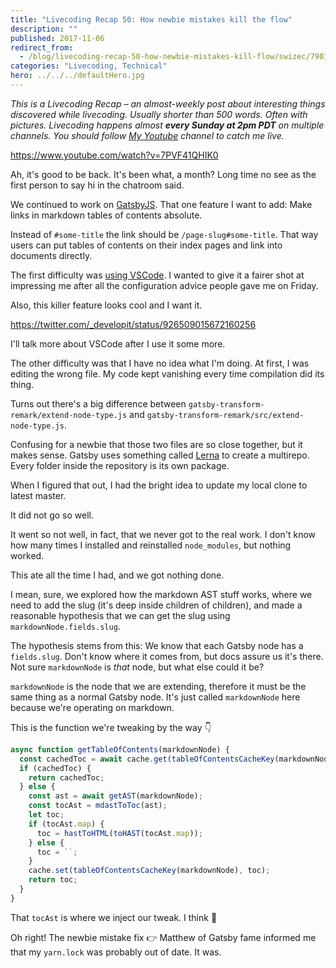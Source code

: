 ```yaml
---
title: "Livecoding Recap 50: How newbie mistakes kill the flow"
description: ""
published: 2017-11-06
redirect_from:
  - /blog/livecoding-recap-50-how-newbie-mistakes-kill-flow/swizec/7901
categories: "Livecoding, Technical"
hero: ../../../defaultHero.jpg
---
```


_This is a Livecoding Recap – an almost-weekly post about interesting things discovered while livecoding. Usually shorter than 500 words. Often with pictures. Livecoding happens almost **every Sunday at 2pm PDT** on multiple channels. You should follow [My Youtube](https://www.youtube.com/TheSwizec) channel to catch me live._

https://www.youtube.com/watch?v=7PVF41QHIK0

Ah, it's good to be back. It's been what, a month? Long time no see as the first person to say hi in the chatroom said.

We continued to work on [GatsbyJS](https://github.com/gatsbyjs/gatsby). That one feature I want to add: Make links in markdown tables of contents absolute.

Instead of `#some-title` the link should be `/page-slug#some-title`. That way users can put tables of contents on their index pages and link into documents directly.

The first difficulty was [using VSCode](https://swizec.com/blog/wont-be-switching-vscode/swizec/7898). I wanted to give it a fairer shot at impressing me after all the configuration advice people gave me on Friday.

Also, this killer feature looks cool and I want it.

https://twitter.com/_developit/status/926509015672160256

I'll talk more about VSCode after I use it some more.

The other difficulty was that I have no idea what I'm doing. At first, I was editing the wrong file. My code kept vanishing every time compilation did its thing.

Turns out there's a big difference between `gatsby-transform-remark/extend-node-type.js` and `gatsby-transform-remark/src/extend-node-type.js`.

Confusing for a newbie that those two files are so close together, but it makes sense. Gatsby uses something called [Lerna](https://github.com/lerna/lerna) to create a multirepo. Every folder inside the repository is its own package.

When I figured that out, I had the bright idea to update my local clone to latest master.

It did not go so well.

It went so not well, in fact, that we never got to the real work. I don't know how many times I installed and reinstalled `node_modules`, but nothing worked.

This ate all the time I had, and we got nothing done.

I mean, sure, we explored how the markdown AST stuff works, where we need to add the slug (it's deep inside children of children), and made a reasonable hypothesis that we can get the slug using `markdownNode.fields.slug`.

The hypothesis stems from this: We know that each Gatsby node has a `fields.slug`. Don't know where it comes from, but docs assure us it's there. Not sure `markdownNode` is _that_ node, but what else could it be?

`markdownNode` is the node that we are extending, therefore it must be the same thing as a normal Gatsby node. It's just called `markdownNode` here because we're operating on markdown.

This is the function we're tweaking by the way 👇

```javascript
async function getTableOfContents(markdownNode) {
  const cachedToc = await cache.get(tableOfContentsCacheKey(markdownNode));
  if (cachedToc) {
    return cachedToc;
  } else {
    const ast = await getAST(markdownNode);
    const tocAst = mdastToToc(ast);
    let toc;
    if (tocAst.map) {
      toc = hastToHTML(toHAST(tocAst.map));
    } else {
      toc = ``;
    }
    cache.set(tableOfContentsCacheKey(markdownNode), toc);
    return toc;
  }
}
```

That `tocAst` is where we inject our tweak. I think 🤔

Oh right! The newbie mistake fix 👉 Matthew of Gatsby fame informed me that my `yarn.lock` was probably out of date. It was.

